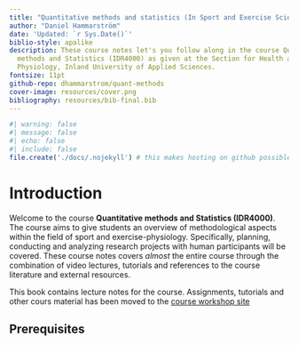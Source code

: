 ```yaml
---
title: "Quantitative methods and statistics (In Sport and Exercise Science)"
author: "Daniel Hammarström"
date: 'Updated: `r Sys.Date()`'
biblio-style: apalike
description: These course notes let's you follow along in the course Quantitative
  methods and Statistics (IDR4000) as given at the Section for Health and Exercise
  Physiology, Inland University of Applied Sciences.
fontsize: 11pt
github-repo: dhammarstrom/quant-methods
cover-image: resources/cover.png
bibliography: resources/bib-final.bib
---
```


```r
#| warning: false
#| message: false
#| echo: false
#| include: false
file.create('./docs/.nojekyll') # this makes hosting on github possible
```



# Introduction

Welcome to the course **Quantitative methods and Statistics (IDR4000)**. The course aims to give students an overview of methodological aspects within the field of sport and exercise-physiology. Specifically, planning, conducting and analyzing research projects with human participants will be covered. These course notes covers *almost* the entire course through the combination of video lectures, tutorials and references to the course literature and external resources.

This book contains lecture notes for the course. Assignments, tutorials and other cours material has been moved to the [course workshop site](https://dhammarstrom.github.io/quant-methods-workshops/)

## Prerequisites



